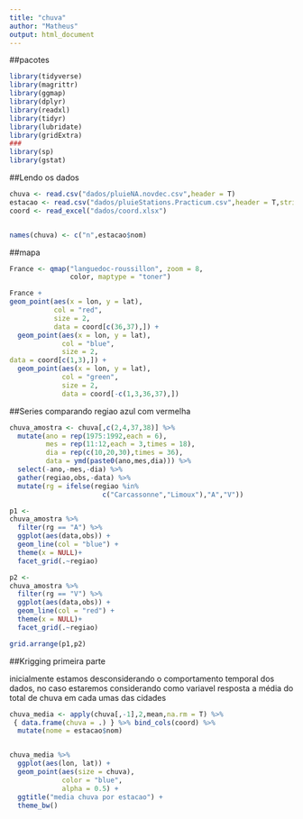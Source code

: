 ```yaml
---
title: "chuva"
author: "Matheus"
output: html_document
---
```



##pacotes

```r
library(tidyverse)
library(magrittr)
library(ggmap)
library(dplyr)
library(readxl)
library(tidyr)
library(lubridate)
library(gridExtra)
###
library(sp)
library(gstat)
```

##Lendo os dados

```r
chuva <- read.csv("dados/pluieNA.novdec.csv",header = T)
estacao <- read.csv("dados/pluieStations.Practicum.csv",header = T,stringsAsFactors = F)
coord <- read_excel("dados/coord.xlsx")


names(chuva) <- c("n",estacao$nom) 
```
##mapa


```r
France <- qmap("languedoc-roussillon", zoom = 8, 
               color, maptype = "toner")

France +
geom_point(aes(x = lon, y = lat), 
           col = "red", 
           size = 2, 
           data = coord[c(36,37),]) +
  geom_point(aes(x = lon, y = lat), 
             col = "blue", 
             size = 2,
data = coord[c(1,3),]) +
  geom_point(aes(x = lon, y = lat), 
             col = "green", 
             size = 2, 
             data = coord[-c(1,3,36,37),]) 
```


##Series comparando regiao azul com vermelha

```r
chuva_amostra <- chuva[,c(2,4,37,38)] %>% 
  mutate(ano = rep(1975:1992,each = 6), 
         mes = rep(11:12,each = 3,times = 18),
         dia = rep(c(10,20,30),times = 36),
         data = ymd(paste0(ano,mes,dia))) %>%
  select(-ano,-mes,-dia) %>% 
  gather(regiao,obs,-data) %>% 
  mutate(rg = ifelse(regiao %in%
                       c("Carcassonne","Limoux"),"A","V"))

p1 <- 
chuva_amostra %>%
  filter(rg == "A") %>% 
  ggplot(aes(data,obs)) +
  geom_line(col = "blue") +
  theme(x = NULL)+
  facet_grid(.~regiao)

p2 <- 
chuva_amostra %>%
  filter(rg == "V") %>% 
  ggplot(aes(data,obs)) +
  geom_line(col = "red") +
  theme(x = NULL)+
  facet_grid(.~regiao)

grid.arrange(p1,p2)
```


##Krigging primeira parte

inicialmente estamos desconsiderando  o comportamento temporal dos dados, no caso estaremos considerando como variavel resposta a média do total de chuva em cada umas das cidades

```r
chuva_media <- apply(chuva[,-1],2,mean,na.rm = T) %>%
 { data.frame(chuva = .) } %>% bind_cols(coord) %>%
  mutate(nome = estacao$nom)


chuva_media %>% 
  ggplot(aes(lon, lat)) +
  geom_point(aes(size = chuva), 
             color = "blue",
             alpha = 0.5) + 
  ggtitle("media chuva por estacao") + 
  theme_bw()

```


